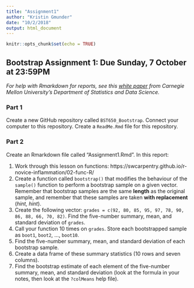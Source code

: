 ```yaml
---
title: "Assignment1"
author: "Kristin Gmunder"
date: "10/2/2018"
output: html_document
---
```


```r
knitr::opts_chunk$set(echo = TRUE)
```
## Bootstrap Assignment 1: Due Sunday, 7 October at 23:59PM
*For help with Rmarkdown for reports, see this [white paper](http://www.stat.cmu.edu/~cshalizi/rmarkdown/#math-in-r-markdown) from Carnegie Mellon University's Department of Statistics and Data Science.*

### Part 1
Create a new GitHub repository called `BST650_Bootstrap`. Connect your computer to this repository. Create a `ReadMe.Rmd` file for this repository.

### Part 2
Create an Rmarkdown file called "Assignment1.Rmd". In this report:

1. Work through this lesson on functions: https://swcarpentry.github.io/r-novice-inflammation/02-func-R/
2. Create a function called `bootstrap()` that modifies the behaviour of the `sample()` function to perform a bootstrap sample on a given vector. Remember that bootstrap samples are the same **length** as the original sample, and remember that these samples are taken **with replacement** (*hint, hint*).
3. Create the following vector: `grades = c(92, 80, 85, 95, 97, 78, 90, 86, 88, 66, 70, 82)`. Find the five-number summary, mean, and standard deviation of `grades`.
3. Call your function 10 times on `grades`. Store each bootstrapped sample as `boot1`, `boot2`, ..., `boot10`.
4. Find the five-number summary, mean, and standard deviation of each bootstrap sample.
5. Create a data frame of these summary statistics (10 rows and seven columns).
6. Find the bootstrap estimate of each element of the five-number summary, mean, and standard deviation (look at the formula in your notes, then look at the `?colMeans` help file).

